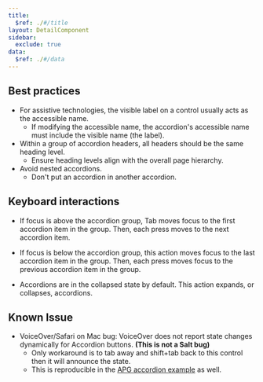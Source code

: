 ```yaml
---
title:
  $ref: ./#/title
layout: DetailComponent
sidebar:
  exclude: true
data:
  $ref: ./#/data
---
```


## Best practices

- For assistive technologies, the visible label on a control usually acts as the accessible name.
  - If modifying the accessible name, the accordion's accessible name must include the visible name (the label).
- Within a group of accordion headers, all headers should be the same heading level.
  - Ensure heading levels align with the overall page hierarchy.
- Avoid nested accordions.
  - Don't put an accordion in another accordion.

## Keyboard interactions

<KeyboardControls>
<KeyboardControl keyOrCombos="Tab">

- If focus is above the accordion group, Tab moves focus to the first accordion item in the group. Then, each press moves to the next accordion item.

</KeyboardControl>
<KeyboardControl keyOrCombos="Shift + Tab">

- If focus is below the accordion group, this action moves focus to the last accordion item in the group. Then, each press moves focus to the previous accordion item in the group.

</KeyboardControl>
<KeyboardControl keyOrCombos="Enter / Space">

- Accordions are in the collapsed state by default. This action expands, or collapses, accordions.

</KeyboardControl>
</KeyboardControls>

## Known Issue

- VoiceOver/Safari on Mac bug: VoiceOver does not report state changes dynamically for Accordion buttons. **(This is not a Salt bug)**
  - Only workaround is to tab away and shift+tab back to this control then it will announce the state.
  - This is reproducible in the [APG accordion example](https://www.w3.org/WAI/ARIA/apg/patterns/accordion/examples/accordion/) as well.
